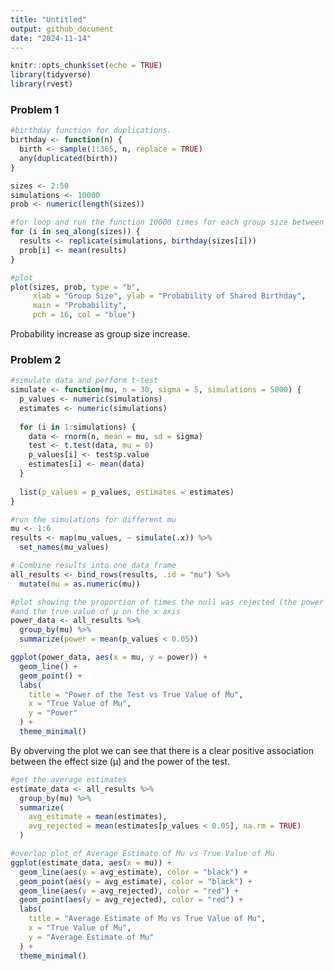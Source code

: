 ```yaml
---
title: "Untitled"
output: github_document
date: "2024-11-14"
---
```


```r
knitr::opts_chunk$set(echo = TRUE)
library(tidyverse)
library(rvest)
```

### Problem 1

```r
#birthday function for duplications.
birthday <- function(n) {
  birth <- sample(1:365, n, replace = TRUE)
  any(duplicated(birth))
}
```

```r
sizes <- 2:50
simulations <- 10000
prob <- numeric(length(sizes))

#for loop and run the function 10000 times for each group size between 2 and 50. 
for (i in seq_along(sizes)) {
  results <- replicate(simulations, birthday(sizes[i]))
  prob[i] <- mean(results)
}
```

```r
#plot
plot(sizes, prob, type = "b", 
     xlab = "Group Size", ylab = "Probability of Shared Birthday",
     main = "Probability",
     pch = 16, col = "blue")

```
Probability increase as group size increase.

### Problem 2
```r
#simulate data and perform t-test
simulate <- function(mu, n = 30, sigma = 5, simulations = 5000) {
  p_values <- numeric(simulations)
  estimates <- numeric(simulations)
  
  for (i in 1:simulations) {
    data <- rnorm(n, mean = mu, sd = sigma)
    test <- t.test(data, mu = 0)
    p_values[i] <- test$p.value
    estimates[i] <- mean(data)
  }
  
  list(p_values = p_values, estimates = estimates)
}

```

```r
#run the simulations for different mu
mu <- 1:6
results <- map(mu_values, ~ simulate(.x)) %>%
  set_names(mu_values)

# Combine results into one data frame
all_results <- bind_rows(results, .id = "mu") %>%
  mutate(mu = as.numeric(mu))
```

```r
#plot showing the proportion of times the null was rejected (the power of the test) on the y axis  
#and the true value of μ on the x axis
power_data <- all_results %>%
  group_by(mu) %>%
  summarize(power = mean(p_values < 0.05))

ggplot(power_data, aes(x = mu, y = power)) +
  geom_line() +
  geom_point() +
  labs(
    title = "Power of the Test vs True Value of Mu",
    x = "True Value of Mu",
    y = "Power"
  ) +
  theme_minimal()
```
By obverving the plot we can see that there is a clear positive association between the effect size (μ) and the power of the test.

```r
#get the average estimates
estimate_data <- all_results %>%
  group_by(mu) %>%
  summarize(
    avg_estimate = mean(estimates),
    avg_rejected = mean(estimates[p_values < 0.05], na.rm = TRUE)
  )

#overlap plot of Average Estimate of Mu vs True Value of Mu
ggplot(estimate_data, aes(x = mu)) +
  geom_line(aes(y = avg_estimate), color = "black") +
  geom_point(aes(y = avg_estimate), color = "black") +
  geom_line(aes(y = avg_rejected), color = "red") +
  geom_point(aes(y = avg_rejected), color = "red") +
  labs(
    title = "Average Estimate of Mu vs True Value of Mu",
    x = "True Value of Mu",
    y = "Average Estimate of Mu"
  ) +
  theme_minimal()
```


